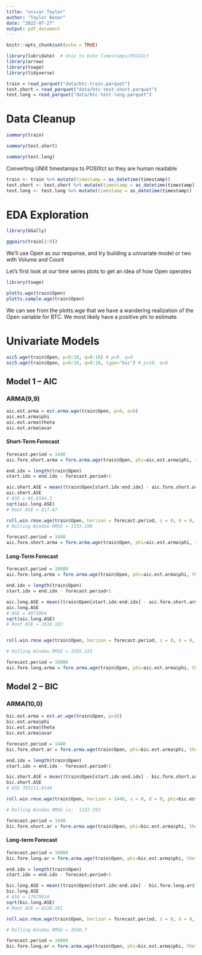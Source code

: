 ```yaml
---
title: "univar_Taylor"
author: "Taylor Bonar"
date: "2022-07-27"
output: pdf_document
---
```


```r
knitr::opts_chunk$set(echo = TRUE)
```


```r
library(lubridate)  # Unix to Date Timestamps/POSIXct
library(arrow)
library(tswge)
library(tidyverse)

train = read_parquet("data/btc-train.parquet")
test.short = read_parquet("data/btc-test-short.parquet")
test.long = read_parquet("data/btc-test-long.parquet")
```
# Data Cleanup
```r
summary(train)
```

```r
summary(test.short)
```

```r
summary(test.long)
```

Converting UNIX timestamps to POSIXct so they are human readable
```r
train <- train %>% mutate(timestamp = as_datetime(timestamp))
test.short <- test.short %>% mutate(timestamp = as_datetime(timestamp))
test.long <- test.long %>% mutate(timestamp = as_datetime(timestamp))
```

# EDA Exploration
```r
library(GGally)

ggpairs(train[3:9])
```
We'll use Open as our response, and try building a univariate model or two with Volume and Count

Let's first look at our time series plots to get an idea of how Open operates
```r
library(tswge)

plotts.wge(train$Open)
plotts.sample.wge(train$Open)
```
We can see from the plotts.wge that we have a wandering realization of the Open variable for BTC. We most likely have a positive phi to estimate.

# Univariate Models
 
```r
aic5.wge(train$Open, p=0:10, q=0:10) # p=9, q=9
aic5.wge(train$Open, p=0:10, q=0:10, type="bic") # p=10, q=0
```
## Model 1 -- AIC
### ARMA(9,9)
```r
aic.est.arma = est.arma.wge(train$Open, p=9, q=9)
aic.est.arma$phi
aic.est.arma$theta
aic.est.arma$avar
```
#### Short-Term Forecast
```r
forecast.period = 1440
aic.fore.short.arma = fore.arma.wge(train$Open, phi=aic.est.arma$phi, theta = aic.est.arma$theta, n.ahead=forecast.period, lastn=TRUE, limits=TRUE)
```
```r
end.idx = length(train$Open)
start.idx = end.idx - forecast.period+1

aic.short.ASE = mean((train$Open[start.idx:end.idx] - aic.fore.short.arma$f)^2)
aic.short.ASE
# ASE = 66,8584.3
sqrt(aic.long.ASE)
# Root ASE = 817.67

roll.win.rmse.wge(train$Open, horizon = forecast.period, s = 0, d = 0, phi=aic.est.arma$phi, theta = aic.est.arma$theta)c
# Rolling Window RMSE = 1333.199
```
```r
forecast.period = 1440
aic.fore.short.arma = fore.arma.wge(train$Open, phi=aic.est.arma$phi, theta = aic.est.arma$theta, n.ahead=forecast.period, lastn=FALSE, limits=TRUE)
```

#### Long-Term Forecast

```r
forecast.period = 10080
aic.fore.long.arma = fore.arma.wge(train$Open, phi=aic.est.arma$phi, theta = aic.est.arma$theta, n.ahead=forecast.period, lastn=TRUE, limits=TRUE)
```

```r
end.idx = length(train$Open)
start.idx = end.idx - forecast.period+1

aic.long.ASE = mean((train$Open[start.idx:end.idx] - aic.fore.short.arma$f)^2)
aic.long.ASE
# ASE = 4073064
sqrt(aic.long.ASE)
# Root ASE = 2018.183


roll.win.rmse.wge(train$Open, horizon = forecast.period, s = 0, d = 0, phi=aic.est.arma$phi, theta = aic.est.arma$theta)

# Rolling Window RMSE = 3585.325
```
```r
forecast.period = 10080
aic.fore.long.arma = fore.arma.wge(train$Open, phi=aic.est.arma$phi, theta = aic.est.arma$theta, n.ahead=forecast.period, lastn=FALSE, limits=TRUE)
```


## Model 2 -- BIC
### ARMA(10,0)
```r
bic.est.arma = est.ar.wge(train$Open, p=10)
bic.est.arma$phi
bic.est.arma$theta
bic.est.arma$avar
```
```r
forecast.period = 1440
bic.fore.short.ar = fore.arma.wge(train$Open, phi=bic.est.arma$phi, theta=0, n.ahead=forecast.period, lastn=TRUE, limits=TRUE)
```

```r
end.idx = length(train$Open)
start.idx = end.idx - forecast.period+1

bic.short.ASE = mean((train$Open[start.idx:end.idx] - bic.fore.short.ar$f)^2)
bic.short.ASE
# ASE 703111.0144

roll.win.rmse.wge(train$Open, horizon = 1440, s = 0, d = 0, phi=bic.est.arma$phi, theta = 0)

# Rolling Window RMSE is:  1332.593
```
```r
forecast.period = 1440
bic.fore.short.ar = fore.arma.wge(train$Open, phi=bic.est.arma$phi, theta=0, n.ahead=forecast.period, lastn=FALSE, limits=TRUE)
```
#### Long-term Forecast

```r
forecast.period = 10080
bic.fore.long.ar = fore.arma.wge(train$Open, phi=bic.est.arma$phi, theta=0, n.ahead=forecast.period, lastn=TRUE, limits=TRUE)
```

```r
end.idx = length(train$Open)
start.idx = end.idx - forecast.period+1

bic.long.ASE = mean((train$Open[start.idx:end.idx] - bic.fore.long.ar$f)^2)
bic.long.ASE
# ASE = 17879034
sqrt(bic.long.ASE)
# Root ASE = 4228.361
```

```r
roll.win.rmse.wge(train$Open, horizon = forecast.period, s = 0, d = 0, phi=bic.est.arma$phi, theta = 0)

# Rolling Window RMSE = 3580.7
```

```r
forecast.period = 10080
bic.fore.long.ar = fore.arma.wge(train$Open, phi=bic.est.arma$phi, theta=0, n.ahead=forecast.period, lastn=FALSE, limits=TRUE)
```




